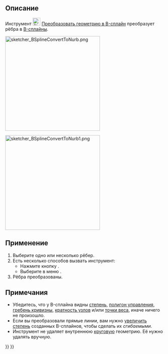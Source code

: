 <languages/>

{{Docnav/ru
|[[Sketcher_DeleteAllConstraints/ru|Удалить все ограничения]]
|[[Sketcher_BSplineIncreaseDegree/ru|Увеличить степень B-сплайна]]
|[[Sketcher_Workbench/ru|Скетчер]]
|IconL=Sketcher_DeleteAllConstraints.svg
|IconR=Sketcher_BSplineIncreaseDegree.svg
|IconC=Workbench_Sketcher.svg
}}

{{GuiCommand/ru
|Name=Sketcher BSplineConvertToNURBS
|Name/ru=Скетчер Преобразовать геометрию в B-сплайн
|MenuLocation=Эскиз → В-сплайн инструменты эскиза → Преобразовать геометрию в B-сплайн
|Workbenches=[[Sketcher_Workbench/ru|Скетчер]]
|Version=0.17
|SeeAlso=[[Sketcher_CreateBSpline/ru|Скетчер B-сплайн по контрольным точкам]]
}}

<span id="Description"></span>
== Описание ==

Инструмент [[Image:Sketcher_BSplineConvertToNURBS.svg|24px]] [[Sketcher_BSplineConvertToNURBS/ru|Преобразовать геометрию в B-сплайн]] преобразует рёбра в [[B-Splines/ru|B-сплайны]].

[[File:sketcher_BSplineConvertToNurb.png|300px]]
{{Caption|Различные объекты до преобразования.}}

[[File:sketcher_BSplineConvertToNurb1.png|300px]]
{{Caption|Те же объекты после преобразования в B-сплайны.}}

<span id="Usage"></span>
== Применение ==

# Выберите одно или несколько рёбер.
# Есть несколько способов вызвать инструмент:
#* Нажмите кнопку {{Button|[[File:Sketcher_BSplineConvertToNURBS.svg|16px]] [[Sketcher_BSplineConvertToNURBS/ru|Преобразовать геометрию в B-сплайн]]}}.
#* Выберите в меню {{MenuCommand|Эскиз → В-сплайн инструменты эскиза → [[Image:Sketcher_BSplineConvertToNURBS.svg|16px]] Преобразовать геометрию в B-сплайн}}.
# Рёбра преобразованы.

<span id="Notes"></span>
== Примечания ==

* Убедитесь, что у B-сплайна видны [[Sketcher_BSplineDegree/ru|степень]], [[Sketcher_BSplinePolygon/ru|полигон управления]], [[Sketcher_BSplineComb/ru|гребень кривизны]], [[Sketcher_BSplineKnotMultiplicity/ru|кратность узлов]] и/или [[Sketcher_BSplinePoleWeight/ru|точки веса]], иначе ничего не произошло.
* Если вы преобразовали прямые линии, вам нужно [[Sketcher_BSplineIncreaseDegree/ru|увеличить степень]] созданных B-сплайнов, чтобы сделать их ''сгибаемыми''.
* Инструмент не удаляет внутреннюю [[Sketcher_Workbench/ru#Sketcher_CompCreateConic|круговую]] геометрию. Её нужно удалять вручную.


{{Docnav/ru
|[[Sketcher_DeleteAllConstraints/ru|Удалить все ограничения]]
|[[Sketcher_BSplineIncreaseDegree/ru|Увеличить степень B-сплайна]]
|[[Sketcher_Workbench/ru|Скетчер]]
|IconL=Sketcher_DeleteAllConstraints.svg
|IconR=Sketcher_BSplineIncreaseDegree.svg
|IconC=Workbench_Sketcher.svg
}}

{{Sketcher_Tools_navi{{#translation:}}}}
{{Userdocnavi{{#translation:}}}}